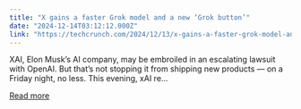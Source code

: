 ```yaml
---
title: "X gains a faster Grok model and a new ‘Grok button’"
date: "2024-12-14T03:12:12.000Z"
link: "https://techcrunch.com/2024/12/13/x-gains-a-faster-grok-model-and-a-new-grok-button/"
---
```


XAI, Elon Musk&#8217;s AI company, may be embroiled in an escalating lawsuit with OpenAI. But that&#8217;s not stopping it from shipping new products — on a Friday night, no less. This evening, xAI re...

[Read more](https://techcrunch.com/2024/12/13/x-gains-a-faster-grok-model-and-a-new-grok-button/)
